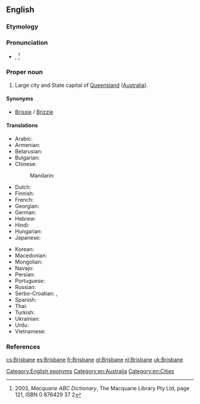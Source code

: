==English==
{{wikipedia}}
===Etymology===
{{rfe}}

===Pronunciation===
* {{IPA|/ˈbɹɪzbən/}}, {{X-SAMPA|/"br\Izb@n/}} <ref>2003, ''Macquarie ABC Dictionary'', The Macquarie Library Pty Ltd, page 121, ISBN 0 876429 37 2</ref>

===Proper noun===
{{en-proper noun}}

# Large city and State capital of [[Queensland]] ([[Australia]]).

====Synonyms====
* {{sense|Australian city}} [[Brissie]] / [[Brizzie]] {{qualifier|informal}}

====Translations====
{{trans-top|Capital of Queensland, Australia}}
* Arabic: {{t-|ar|بريزبين|m|tr=briizbin}}
* Armenian: {{t|hy|Բրիսբեն|sc=Armn}}
* Belarusian: {{t-|be|Брысбен|m|tr=Brýsben}}
* Bulgarian: {{t-|bg|Бризбейн|m|tr=Brízbejn}}
* Chinese:
*: Mandarin: {{t-|cmn|布里斯班|tr=Bùlǐsībān|sc=Hani}}
* Dutch: {{t+|nl|Brisbane}}
* Finnish: {{t-|fi|Brisbane}}
* French: {{t+|fr|Brisbane|m}}
* Georgian: {{t-|ka|ბრიზბენი|tr=brizbeni|sc=Geor}}
* German: {{t-|de|Brisbane|n}}
* Hebrew: {{t-|he|בריזביין}}
* Hindi: {{t-|hi|ब्रिस्बेन|tr=brisben}}
* Hungarian: {{t-|hu|Brisbane}}
* Japanese: {{t-|ja|ブリスベン|tr=Burisuben}}
{{trans-mid}}
* Korean: {{t-|ko|브리즈번|tr=Beurijeubeon|sc=Hang}}
* Macedonian: {{t-|mk|Бризбејн|m|tr=Brízbejn}}
* Mongolian: {{t-|mn|Брисбэн|tr=Brísben|sc=Cyrl}}
* Navajo: {{tø|nv|Biisbané}}
* Persian: {{t-|fa|بریزبن}}
* Portuguese: {{t-|pt|Brisbane|m}}
* Russian: {{t+|ru|Брисбен|m|tr=Brísbɛn}}
* Serbo-Croatian: {{t-|sh|Бризбејн|m|sc=Cyrl}}, {{t-|sh|Brisbane|m}}
* Spanish: {{t+|es|Brisbane|m}}
* Thai: {{t-|th|บริสเบน|tr=brìtbayn}}
* Turkish: {{t-|tr|Brisbane}}
* Ukrainian: {{t-|uk|Брісбен|m|tr=Brísben}}
* Urdu: {{t-|ur|برسبین|tr=brisben}}
* Vietnamese: {{t-|vi|Brisbane}}
{{trans-bottom}}

===References===
<references/>

[[Category:English eponyms]]
[[Category:en:Australia]]
[[Category:en:Cities]]

[[cs:Brisbane]]
[[es:Brisbane]]
[[fr:Brisbane]]
[[gl:Brisbane]]
[[nl:Brisbane]]
[[uk:Brisbane]]